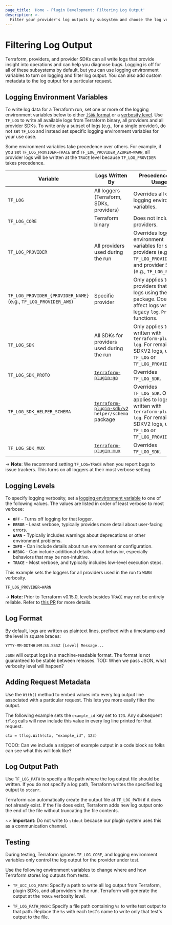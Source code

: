 ```yaml
---
page_title: 'Home - Plugin Development: Filtering Log Output'
description: >-
  Filter your provider's log outputs by subsystem and choose the log verbosity level.
---
```


# Filtering Log Output

Terraform, providers, and provider SDKs can all write logs that provide insight into operations and can help you diagnose bugs. Logging is off for all of these subsystems by default, but you can use logging environment variables to turn on logging and filter log output. You can also add custom metadata to the log output for a particular request.

## Logging Environment Variables

To write log data for a Terraform run, set one or more of the logging environment variables below to either [`JSON` format](#log-format) or a [verbosity level](#logging-levels). Use `TF_LOG` to write all available logs from Terraform binary, all providers and all provider SDKs. To write only a subset of logs (e.g., for a single provider), do not set `TF_LOG` and instead set specific logging environment variables for your use case.

Some environment variables take precedence over others. For example, if you set `TF_LOG_PROVIDER=TRACE` and `TF_LOG_PROVIDER_AZUREM=WARN`, all provider logs will be written at the `TRACE` level because `TF_LOG_PROVIDER` takes precedence.

| Variable | Logs Written By | Precedence and Usage |
| --------------|-------------|-------------|
`TF_LOG` | All loggers (Terraform, SDKs, providers)| Overrides all other logging environment variables. |
| `TF_LOG_CORE` | Terraform binary | Does not include providers. |
| `TF_LOG_PROVIDER` | All providers used during the run | Overrides logging environment variables for specific providers (e.g., `TF_LOG_PROVIDER_AWS`) and provider SDKs (e.g., `TF_LOG_PROTO`).|
| `TF_LOG_PROVIDER_{PROVIDER_NAME}` (e.g., `TF_LOG_PROVIDER_AWS`)| Specific provider  | Only applies to providers that write logs using the `tflog` package. Does not affect logs written by legacy `log.Print*` functions. |
|`TF_LOG_SDK` | All SDKs for providers used during the run | Only applies to logs written with `terraform-plugin-log`. For remaining SDKV2 logs, use `TF_LOG` or `TF_LOG_PROVIDER`. |
`TF_LOG_SDK_PROTO` | [`terraform-plugin-go`](https://pkg.go.dev/github.com/hashicorp/terraform-plugin-go) | Overrides `TF_LOG_SDK`. |
| `TF_LOG_SDK_HELPER_SCHEMA`| [`terraform-plugin-sdk/v2`](https://pkg.go.dev/github.com/hashicorp/terraform-plugin-sdk/v2/helper/schema) `helper/schema` package | Overrides `TF_LOG_SDK`. Only applies to logs written with `terraform-plugin-log`. For remaining SDKV2 logs, use `TF_LOG` or `TF_LOG_PROVIDER`. |
|`TF_LOG_SDK_MUX`| [`terraform-plugin-mux`](https://pkg.go.dev/github.com/hashicorp/terraform-plugin-mux)| Overrides `TF_LOG_SDK`.

-> **Note**: We recommend setting `TF_LOG=TRACE` when you report bugs to issue trackers. This turns on all loggers at their most verbose setting.

## Logging Levels

To specify logging verbosity, set a [logging environment variable](#logging-environment-variables) to one of the following values. The values are listed in order of least verbose to most verbose:

- **`OFF`** - Turns off logging for that logger.
- **`ERROR`** - Least verbose, typically provides more detail about user-facing errors.
- **`WARN`** - Typically includes warnings about deprecations or other environment problems.
- **`INFO`** - Can include details about run environment or configuration.
- **`DEBUG`** - Can include additional details about behavior, especially behaviors that may be non-intuitive.
- **`TRACE`** - Most verbose, and typically includes low-level execution steps.

This example sets the loggers for all providers used in the run to `WARN` verbosity.

```
TF_LOG_PROVIDER=WARN
```

-> **Note:** Prior to Terraform v0.15.0, levels besides `TRACE` may not be
entirely reliable. Refer to [this
PR](https://github.com/hashicorp/terraform/pull/26632) for more details.


## Log Format

By default, logs are written as plaintext lines, prefixed with a timestamp and the level in square braces:

```text
YYYY-MM-DDTHH:MM:SS.SSSZ [Level] Message...
```

`JSON` will output logs in a machine-readable format. The format is not guaranteed to be stable between releases.
TOD: When we pass JSON, what verbosity level will happen?


## Adding Request Metadata

Use the `With()` method to embed values into every log output line associated with a particular request. This lets you more easily filter the output.

The following example sets the `example_id` key set to `123`. Any subsequent `tflog` calls will now include this value in every log line printed for that request.

```
ctx = tflog.With(ctx, "example_id", 123)
```

TODO: Can we include a snippet of example output in a code block so folks can see what this will look like?

## Log Output Path

Use `TF_LOG_PATH` to specify a file path where the log output file should be written. If you do not specify a log path, Terraform writes the specified log output to `stderr`.

Terraform can automatically create the output file at `TF_LOG_PATH` if it does not already exist. If the file does exist, Terraform adds new log output onto the end of the file without truncating the file contents.

~> **Important:** Do not write to `stdout` because our plugin system uses this as a communication channel.


## Testing

During testing, Terraform ignores `TF_LOG_CORE`, and logging environment variables only control the log output for the provider under test.

Use the following environment variables to change where and how Terraform stores log outputs from tests.

  - `TF_ACC_LOG_PATH`: Specify a path to write all log output from Terraform, plugin SDKs, and all providers in the run. Terraform will generate the output at the `TRACE` verbosity level.

  - `TF_LOG_PATH_MASK`: Specify a file path containing `%s` to write test output to that path. Replace the `%s` with each test's name to write only that test's output to the file.
